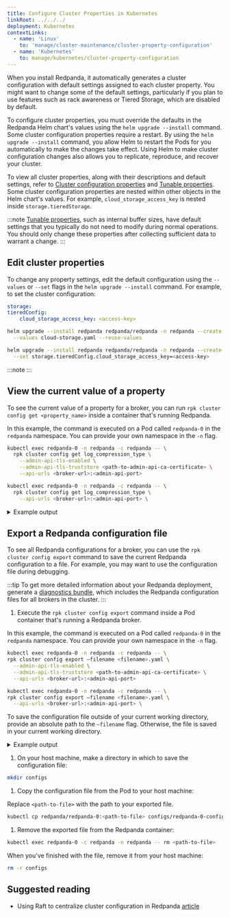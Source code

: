 ```yaml
---
title: Configure Cluster Properties in Kubernetes
linkRoot: ../../../
deployment: Kubernetes
contextLinks:
  - name: 'Linux'
    to: 'manage/cluster-maintenance/cluster-property-configuration'
  - name: 'Kubernetes'
    to: manage/kubernetes/cluster-property-configuration
---
```


<head>
    <meta name="title" content="Configure Cluster Properties in Kubernetes | Redpanda Docs" data-rh="true"/>
    <meta name="description" content="Configure cluster properties using the Redpanda Helm chart" data-rh="true"/>
</head>


<ContextLink frontmatter={frontMatter}
/>

When you install Redpanda, it automatically generates a cluster configuration with default settings assigned to each cluster property. 
You might want to change some of the default settings, particularly if you plan to use features such as rack awareness or Tiered Storage, which are disabled by default.

To configure cluster properties, you must override the defaults in the Redpanda Helm chart's values using the `helm upgrade --install` command. 
Some cluster configuration properties require a restart. 
By using the `helm upgrade --install` command, you allow Helm to restart the Pods for you automatically to make the changes take effect. 
Using Helm to make cluster configuration changes also allows you to replicate, reproduce, and recover your cluster.

To view all cluster properties, along with their descriptions and default settings, refer to [Cluster configuration properties](../../../reference/cluster-properties) and [Tunable properties](../../../reference/tunable-properties). Some cluster configuration properties are nested within other objects in the Helm chart's values. For example, `cloud_storage_access_key` is nested inside `storage.tieredStorage`.

:::note
[Tunable properties](../../../reference/tunable-properties), such as internal buffer sizes, have default settings that you typically do not need to modify during normal operations. You should only change these properties after collecting sufficient data to warrant a change. 
:::

## Edit cluster properties

To change any property settings, edit the default configuration using the `--values` or `--set` flags in the `helm upgrade --install` command. For example, to set the <ClusterProperty name="cloud_storage_access_key" frontmatter={frontMatter}/> cluster configuration:

<Tabs groupId="helm-config" queryString>
<TabItem value="values" label="--values">

```yaml title="cloud-storage.yaml"
storage:
tieredConfig:
    cloud_storage_access_key: <access-key>
```

```bash
helm upgrade --install redpanda redpanda/redpanda -n redpanda --create-namespace \
  --values cloud-storage.yaml --reuse-values
```

</TabItem>
<TabItem value="flags" label="--set">

```bash
helm upgrade --install redpanda redpanda/redpanda -n redpanda --create-namespace \
  --set storage.tieredConfig.cloud_storage_access_key=<access-key>
```

</TabItem>
</Tabs>

:::note
<ValuesYaml path="storage.tieredConfig"/>
:::

## View the current value of a property

To see the current value of a property for a broker, you can run `rpk cluster config get <property_name>` inside a container that's running Redpanda.

In this example, the command is executed on a Pod called `redpanda-0` in the `redpanda` namespace. You can provide your own namespace in the `-n` flag.

<Tabs groupId="tls" queryString>
<TabItem value="enabled" label="TLS Enabled">

```bash
kubectl exec redpanda-0 -n redpanda -c redpanda -- \
  rpk cluster config get log_compression_type \
    --admin-api-tls-enabled \
    --admin-api-tls-truststore <path-to-admin-api-ca-certificate> \
    --api-urls <broker-url>:<admin-api-port>
```

</TabItem>
<TabItem value="disabled" label="TLS Disabled">

```bash
kubectl exec redpanda-0 -n redpanda -c redpanda -- \
  rpk cluster config get log_compression_type \
    --api-urls <broker-url>:<admin-api-port> \
```

</TabItem>
</Tabs>

<details>
<summary>
Example output
</summary>

```
producer
```

</details>

## Export a Redpanda configuration file

To see all Redpanda configurations for a broker, you can use the `rpk cluster config export` command to save the current Redpanda configuration to a file. For example, you may want to use the configuration file during debugging.

:::tip
To get more detailed information about your Redpanda deployment, generate a [diagnostics bundle](../troubleshooting/diagnostics-bundle), which includes the Redpanda configuration files for all brokers in the cluster.
:::

1. Execute the `rpk cluster config export` command inside a Pod container that's running a Redpanda broker.

  In this example, the command is executed on a Pod called `redpanda-0` in the `redpanda` namespace. You can provide your own namespace in the `-n` flag.

  <Tabs groupId="tls" queryString>
  <TabItem value="enabled" label="TLS Enabled">

  ```bash
  kubectl exec redpanda-0 -n redpanda -c redpanda -- \
  rpk cluster config export –filename <filename>.yaml \
    --admin-api-tls-enabled \
    --admin-api-tls-truststore <path-to-admin-api-ca-certificate> \
    --api-urls <broker-url>:<admin-api-port>
  ```

  </TabItem>
  <TabItem value="disabled" label="TLS Disabled">

  ```bash
  kubectl exec redpanda-0 -n redpanda -c redpanda -- \
  rpk cluster config export –filename <filename>.yaml \
    --api-urls <broker-url>:<admin-api-port> \
  ```

  </TabItem>
  </Tabs>

  To save the configuration file outside of your current working directory, provide an absolute path to the `–filename` flag. Otherwise, the file is saved in your current working directory.

  <details>
  <summary>
  Example output
  </summary>

  ```
  Wrote configuration to file "/tmp/config_625125906.yaml".
  ```

  </details>

1. On your host machine, make a directory in which to save the configuration file:

  ```bash
  mkdir configs
  ```

1. Copy the configuration file from the Pod to your host machine:

  Replace `<path-to-file>` with the path to your exported file.

  ```bash
  kubectl cp redpanda/redpanda-0:<path-to-file> configs/redpanda-0-configuration-file.yaml
  ```

1. Remove the exported file from the Redpanda container:

  ```bash
  kubectl exec redpanda-0 -c redpanda -n redpanda -- rm <path-to-file>
  ```

When you've finished with the file, remove it from your host machine:

```bash
rm -r configs
```

## Suggested reading

- Using Raft to centralize cluster configuration in Redpanda [article](https://redpanda.com/blog/raft-centralized-cluster-configuration-improvements/)
